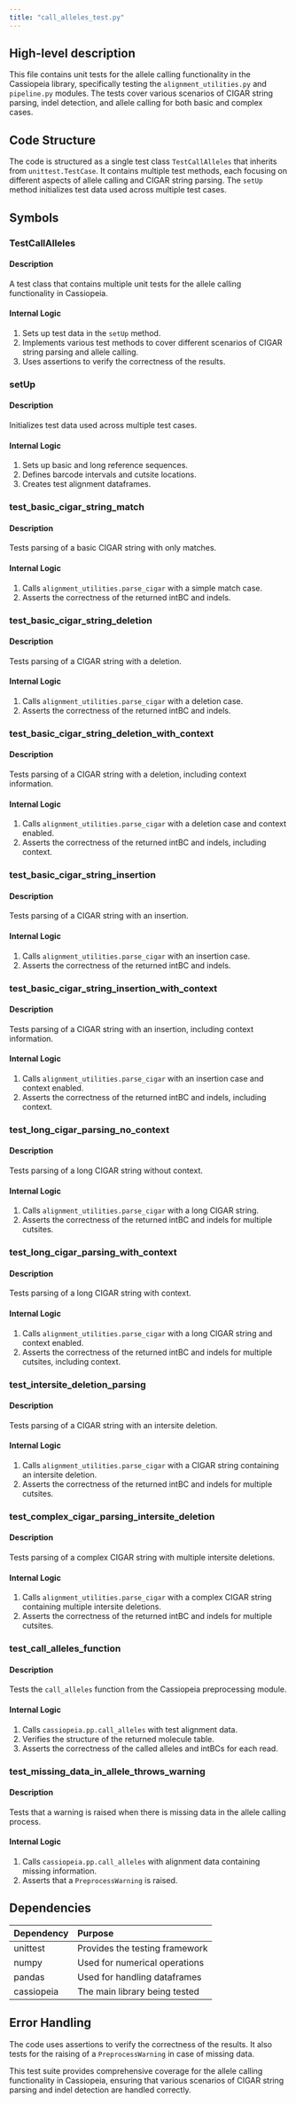 ```yaml
---
title: "call_alleles_test.py"
---
```


## High-level description
This file contains unit tests for the allele calling functionality in the Cassiopeia library, specifically testing the `alignment_utilities.py` and `pipeline.py` modules. The tests cover various scenarios of CIGAR string parsing, indel detection, and allele calling for both basic and complex cases.

## Code Structure
The code is structured as a single test class `TestCallAlleles` that inherits from `unittest.TestCase`. It contains multiple test methods, each focusing on different aspects of allele calling and CIGAR string parsing. The `setUp` method initializes test data used across multiple test cases.

## Symbols

### TestCallAlleles
#### Description
A test class that contains multiple unit tests for the allele calling functionality in Cassiopeia.

#### Internal Logic
1. Sets up test data in the `setUp` method.
2. Implements various test methods to cover different scenarios of CIGAR string parsing and allele calling.
3. Uses assertions to verify the correctness of the results.

### setUp
#### Description
Initializes test data used across multiple test cases.

#### Internal Logic
1. Sets up basic and long reference sequences.
2. Defines barcode intervals and cutsite locations.
3. Creates test alignment dataframes.

### test_basic_cigar_string_match
#### Description
Tests parsing of a basic CIGAR string with only matches.

#### Internal Logic
1. Calls `alignment_utilities.parse_cigar` with a simple match case.
2. Asserts the correctness of the returned intBC and indels.

### test_basic_cigar_string_deletion
#### Description
Tests parsing of a CIGAR string with a deletion.

#### Internal Logic
1. Calls `alignment_utilities.parse_cigar` with a deletion case.
2. Asserts the correctness of the returned intBC and indels.

### test_basic_cigar_string_deletion_with_context
#### Description
Tests parsing of a CIGAR string with a deletion, including context information.

#### Internal Logic
1. Calls `alignment_utilities.parse_cigar` with a deletion case and context enabled.
2. Asserts the correctness of the returned intBC and indels, including context.

### test_basic_cigar_string_insertion
#### Description
Tests parsing of a CIGAR string with an insertion.

#### Internal Logic
1. Calls `alignment_utilities.parse_cigar` with an insertion case.
2. Asserts the correctness of the returned intBC and indels.

### test_basic_cigar_string_insertion_with_context
#### Description
Tests parsing of a CIGAR string with an insertion, including context information.

#### Internal Logic
1. Calls `alignment_utilities.parse_cigar` with an insertion case and context enabled.
2. Asserts the correctness of the returned intBC and indels, including context.

### test_long_cigar_parsing_no_context
#### Description
Tests parsing of a long CIGAR string without context.

#### Internal Logic
1. Calls `alignment_utilities.parse_cigar` with a long CIGAR string.
2. Asserts the correctness of the returned intBC and indels for multiple cutsites.

### test_long_cigar_parsing_with_context
#### Description
Tests parsing of a long CIGAR string with context.

#### Internal Logic
1. Calls `alignment_utilities.parse_cigar` with a long CIGAR string and context enabled.
2. Asserts the correctness of the returned intBC and indels for multiple cutsites, including context.

### test_intersite_deletion_parsing
#### Description
Tests parsing of a CIGAR string with an intersite deletion.

#### Internal Logic
1. Calls `alignment_utilities.parse_cigar` with a CIGAR string containing an intersite deletion.
2. Asserts the correctness of the returned intBC and indels for multiple cutsites.

### test_complex_cigar_parsing_intersite_deletion
#### Description
Tests parsing of a complex CIGAR string with multiple intersite deletions.

#### Internal Logic
1. Calls `alignment_utilities.parse_cigar` with a complex CIGAR string containing multiple intersite deletions.
2. Asserts the correctness of the returned intBC and indels for multiple cutsites.

### test_call_alleles_function
#### Description
Tests the `call_alleles` function from the Cassiopeia preprocessing module.

#### Internal Logic
1. Calls `cassiopeia.pp.call_alleles` with test alignment data.
2. Verifies the structure of the returned molecule table.
3. Asserts the correctness of the called alleles and intBCs for each read.

### test_missing_data_in_allele_throws_warning
#### Description
Tests that a warning is raised when there is missing data in the allele calling process.

#### Internal Logic
1. Calls `cassiopeia.pp.call_alleles` with alignment data containing missing information.
2. Asserts that a `PreprocessWarning` is raised.

## Dependencies
| Dependency | Purpose |
|:-----------|:--------|
| unittest | Provides the testing framework |
| numpy | Used for numerical operations |
| pandas | Used for handling dataframes |
| cassiopeia | The main library being tested |

## Error Handling
The code uses assertions to verify the correctness of the results. It also tests for the raising of a `PreprocessWarning` in case of missing data.

This test suite provides comprehensive coverage for the allele calling functionality in Cassiopeia, ensuring that various scenarios of CIGAR string parsing and indel detection are handled correctly.